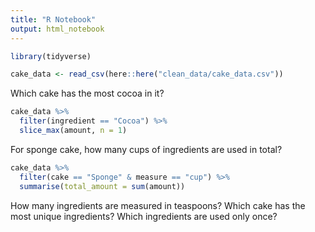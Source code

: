 ```yaml
---
title: "R Notebook"
output: html_notebook
---
```


```r
library(tidyverse)
```

```r
cake_data <- read_csv(here::here("clean_data/cake_data.csv"))
```


Which cake has the most cocoa in it?

```r
cake_data %>%
  filter(ingredient == "Cocoa") %>% 
  slice_max(amount, n = 1)
```


For sponge cake, how many cups of ingredients are used in total?

```r
cake_data %>% 
  filter(cake == "Sponge" & measure == "cup") %>% 
  summarise(total_amount = sum(amount))
```

How many ingredients are measured in teaspoons?
Which cake has the most unique ingredients?
Which ingredients are used only once?